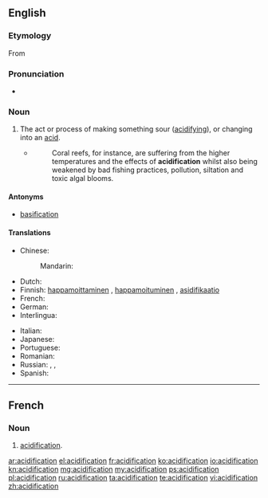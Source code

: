 ==English==

===Etymology===
From {{etyl|fr|en}}

===Pronunciation===
* {{rhymes|eɪʃən|lang=en}}

===Noun===
{{en-noun|~}}

# The act or process of making something sour ([[acidifying]]), or changing into an [[acid]].
#* {{quote-web| date = 2013-10-03
    | author = Roger Harrabin
    | title = Health of oceans 'declining fast'
    | site = bbc.co.uk
    | url = http://www.bbc.co.uk/news/science-environment-24369244
    | accessdate = 2013-10-05 
}}
#*: Coral reefs, for instance, are suffering from the higher temperatures and the effects of '''acidification''' whilst also being weakened by bad fishing practices, pollution, siltation and toxic algal blooms.

====Antonyms====
* [[basification]]

====Translations====
{{trans-top|the act or process of making something sour (acidifying), or changing into an acid}}
* Chinese:
*: Mandarin: {{t+|cmn|酸化|tr=suānhuà|sc=Hani}}
* Dutch: {{t|nl|verzuring|f}}
* Finnish: [[happamoittaminen]] {{gloss|act}}, [[happamoituminen]] {{gloss|process}}, [[asidifikaatio]] {{gloss|chemical}}
* French: {{t+|fr|acidification|f}}
* German: {{t|de|Säurebildung|f}}
* Interlingua: {{t|ia|acidification}}
{{trans-mid}}
* Italian: {{t+|it|acidificazione}}
* Japanese: {{t|ja|酸性化|tr=さんせいか, sanseika|sc=Jpan}}
* Portuguese: {{t|pt|acidificação|f}}
* Romanian: {{t+|ro|acidificare|f}}
* Russian: {{t+|ru|окисле́ние|n|sc=Cyrl}}, {{t|ru|подкисле́ние|n|sc=Cyrl}}, {{t|ru|кислова́ние|n|sc=Cyrl}}
* Spanish: {{t|es|acidificación}}
{{trans-bottom}}

----

==French==

===Noun===
{{fr-noun|f}}

# [[#English|acidification]].

[[ar:acidification]]
[[el:acidification]]
[[fr:acidification]]
[[ko:acidification]]
[[io:acidification]]
[[kn:acidification]]
[[mg:acidification]]
[[my:acidification]]
[[ps:acidification]]
[[pl:acidification]]
[[ru:acidification]]
[[ta:acidification]]
[[te:acidification]]
[[vi:acidification]]
[[zh:acidification]]